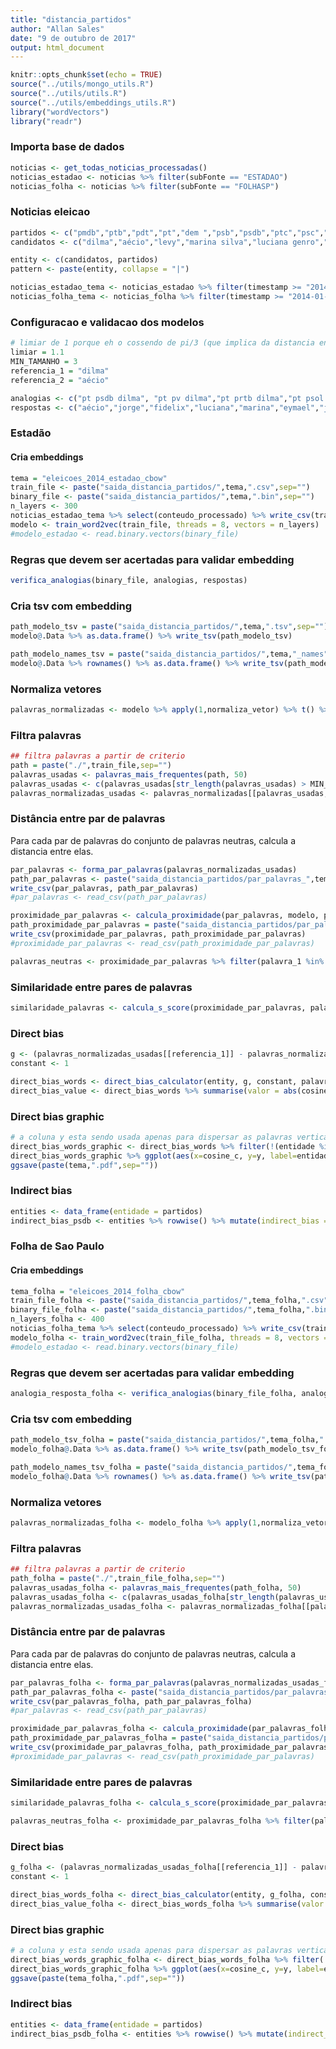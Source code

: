 ```yaml
---
title: "distancia_partidos"
author: "Allan Sales"
date: "9 de outubro de 2017"
output: html_document
---
```


```r
knitr::opts_chunk$set(echo = TRUE)
source("../utils/mongo_utils.R")
source("../utils/utils.R")
source("../utils/embeddings_utils.R")
library("wordVectors")
library("readr")
```

### Importa base de dados
```r
noticias <- get_todas_noticias_processadas()
noticias_estadao <- noticias %>% filter(subFonte == "ESTADAO")
noticias_folha <- noticias %>% filter(subFonte == "FOLHASP")
```

### Noticias eleicao
```r
partidos <- c("pmdb","ptb","pdt","pt","dem ","psb","psdb","ptc","psc","pmn","prp","pps","pv","pp","pstu","pcb","prtb","phs","psdc","pco","ptn","psl","prb","psol","ppl","pros","psd |psd[.]"," sd |sd[.]") #,"pr","pen", "pcdob", "ptdob"
candidatos <- c("dilma","aécio","levy","marina silva","luciana genro","eduardo jorge","josé maria","pastor everaldo", "iasi","eymael","rui costa","eduardo campos")

entity <- c(candidatos, partidos)
pattern <- paste(entity, collapse = "|")

noticias_estadao_tema <- noticias_estadao %>% filter(timestamp >= "2014-01-01" & timestamp <= "2014-12-31") %>% noticias_tema(pattern, "titulo")
noticias_folha_tema <- noticias_folha %>% filter(timestamp >= "2014-01-01" & timestamp <= "2014-12-31") %>% noticias_tema(pattern, "titulo")
```

### Configuracao e validacao dos modelos 
```r
# limiar de 1 porque eh o cossendo de pi/3 (que implica da distancia entre as palavras serem menores entre si que entre elas e a origem)
limiar = 1.1
MIN_TAMANHO = 3
referencia_1 = "dilma"
referencia_2 = "aécio"

analogias <- c("pt psdb dilma", "pt pv dilma","pt prtb dilma","pt psol dilma","pt psb dilma","pt psdc dilma","psdb pv aécio","psdb prtb aécio","psdb psol aécio","psdb psb aécio","psdb psdc aécio","pv prtb jorge","pv psol jorge","pv psb jorge","pv psdc jorge","prtb psol fidelix","prtb psb fidelix","prtb psdc fidelix","psol psb luciana","psol psdc luciana","psb psdc marina","dilma aécio rousseff","campos psb aécio","pt psdb petista")
respostas <- c("aécio","jorge","fidelix","luciana","marina","eymael","jorge","fidelix","luciana","marina","eymael","fidelix","luciana","marina","eymael","luciana","marina","eymael","marina","eymael","eymael","neves","psdb","tucano")
```

### Estadão

#### Cria embeddings
```r
tema = "eleicoes_2014_estadao_cbow"
train_file <- paste("saida_distancia_partidos/",tema,".csv",sep="")
binary_file <- paste("saida_distancia_partidos/",tema,".bin",sep="")
n_layers <- 300
noticias_estadao_tema %>% select(conteudo_processado) %>% write_csv(train_file)
modelo <- train_word2vec(train_file, threads = 8, vectors = n_layers)
#modelo_estadao <- read.binary.vectors(binary_file)
```

### Regras que devem ser acertadas para validar embedding
```r
verifica_analogias(binary_file, analogias, respostas)
```

### Cria tsv com embedding
```r
path_modelo_tsv = paste("saida_distancia_partidos/",tema,".tsv",sep="")
modelo@.Data %>% as.data.frame() %>% write_tsv(path_modelo_tsv)

path_modelo_names_tsv = paste("saida_distancia_partidos/",tema,"_names",".tsv",sep="")
modelo@.Data %>% rownames() %>% as.data.frame() %>% write_tsv(path_modelo_names_tsv)
```

### Normaliza vetores
```r
palavras_normalizadas <- modelo %>% apply(1,normaliza_vetor) %>% t() %>% as.VectorSpaceModel()
```

### Filtra palavras 
```r
## filtra palavras a partir de criterio
path = paste("./",train_file,sep="")
palavras_usadas <- palavras_mais_frequentes(path, 50)
palavras_usadas <- c(palavras_usadas[str_length(palavras_usadas) > MIN_TAMANHO], partidos)
palavras_normalizadas_usadas <- palavras_normalizadas[[palavras_usadas, average=F]]
```

### Distância entre par de palavras
Para cada par de palavras do conjunto de palavras neutras, calcula a distancia entre elas.
```r
par_palavras <- forma_par_palavras(palavras_normalizadas_usadas)
path_par_palavras <- paste("saida_distancia_partidos/par_palavras_",tema,".csv",sep="")
write_csv(par_palavras, path_par_palavras)
#par_palavras <- read_csv(path_par_palavras)

proximidade_par_palavras <- calcula_proximidade(par_palavras, modelo, palavras_normalizadas_usadas)
path_proximidade_par_palavras = paste("saida_distancia_partidos/par_palavras_proximidade_",tema,".csv",sep="")
write_csv(proximidade_par_palavras, path_proximidade_par_palavras)
#proximidade_par_palavras <- read_csv(path_proximidade_par_palavras)
```

```r
palavras_neutras <- proximidade_par_palavras %>% filter(palavra_1 %in% entity & palavra_2 %in% entity)
```

### Similaridade entre pares de palavras
```r
similaridade_palavras <- calcula_s_score(proximidade_par_palavras, palavras_normalizadas_usadas, referencia_1, referencia_2)
```

### Direct bias
```r
g <- (palavras_normalizadas_usadas[[referencia_1]] - palavras_normalizadas_usadas[[referencia_2]])
constant <- 1

direct_bias_words <- direct_bias_calculator(entity, g, constant, palavras_normalizadas_usadas)
direct_bias_value <- direct_bias_words %>% summarise(valor = abs(cosine_c) %>% mean())
```

### Direct bias graphic
```r
# a coluna y esta sendo usada apenas para dispersar as palavras verticalmente e evitar a sobreposicao delas
direct_bias_words_graphic <- direct_bias_words %>% filter(!(entidade %in% c(referencia_1, referencia_2))) %>% mutate(y = sample(-9:9, n(), replace = T))
direct_bias_words_graphic %>% ggplot(aes(x=cosine_c, y=y, label=entidade)) + geom_text() 
ggsave(paste(tema,".pdf",sep=""))
```

### Indirect bias
```r
entities <- data_frame(entidade = partidos)
indirect_bias_psdb <- entities %>% rowwise() %>% mutate(indirect_bias = indirect_bias_calculator(entidade, "psdb", g, palavras_normalizadas_usadas))
```

### Folha de Sao Paulo

#### Cria embeddings
```r
tema_folha = "eleicoes_2014_folha_cbow"
train_file_folha <- paste("saida_distancia_partidos/",tema_folha,".csv",sep="")
binary_file_folha <- paste("saida_distancia_partidos/",tema_folha,".bin",sep="")
n_layers_folha <- 400
noticias_folha_tema %>% select(conteudo_processado) %>% write_csv(train_file_folha)
modelo_folha <- train_word2vec(train_file_folha, threads = 8, vectors = n_layers_folha)
#modelo_estadao <- read.binary.vectors(binary_file)
```

### Regras que devem ser acertadas para validar embedding
```r
analogia_resposta_folha <- verifica_analogias(binary_file_folha, analogias, respostas)
```

### Cria tsv com embedding
```r
path_modelo_tsv_folha = paste("saida_distancia_partidos/",tema_folha,".tsv",sep="")
modelo_folha@.Data %>% as.data.frame() %>% write_tsv(path_modelo_tsv_folha)

path_modelo_names_tsv_folha = paste("saida_distancia_partidos/",tema_folha,"_names",".tsv",sep="")
modelo_folha@.Data %>% rownames() %>% as.data.frame() %>% write_tsv(path_modelo_names_tsv_folha)
```

### Normaliza vetores
```r
palavras_normalizadas_folha <- modelo_folha %>% apply(1,normaliza_vetor) %>% t() %>% as.VectorSpaceModel()
```

### Filtra palavras 
```r

## filtra palavras a partir de criterio
path_folha = paste("./",train_file_folha,sep="")
palavras_usadas_folha <- palavras_mais_frequentes(path_folha, 50)
palavras_usadas_folha <- c(palavras_usadas_folha[str_length(palavras_usadas_folha) > MIN_TAMANHO], partidos)
palavras_normalizadas_usadas_folha <- palavras_normalizadas_folha[[palavras_usadas_folha, average=F]]
```

### Distância entre par de palavras
Para cada par de palavras do conjunto de palavras neutras, calcula a distancia entre elas.
```r
par_palavras_folha <- forma_par_palavras(palavras_normalizadas_usadas_folha)
path_par_palavras_folha <- paste("saida_distancia_partidos/par_palavras_",tema_folha,".csv",sep="")
write_csv(par_palavras_folha, path_par_palavras_folha)
#par_palavras <- read_csv(path_par_palavras)

proximidade_par_palavras_folha <- calcula_proximidade(par_palavras_folha, modelo_folha, palavras_normalizadas_usadas_folha)
path_proximidade_par_palavras_folha = paste("saida_distancia_partidos/par_palavras_proximidade_",tema_folha,".csv",sep="")
write_csv(proximidade_par_palavras_folha, path_proximidade_par_palavras_folha)
#proximidade_par_palavras <- read_csv(path_proximidade_par_palavras)
```

### Similaridade entre pares de palavras
```r
similaridade_palavras_folha <- calcula_s_score(proximidade_par_palavras_folha, palavras_normalizadas_usadas_folha, referencia_1, referencia_2)
```

```r
palavras_neutras_folha <- proximidade_par_palavras_folha %>% filter(palavra_1 %in% entity & palavra_2 %in% entity)
```

### Direct bias
```r
g_folha <- (palavras_normalizadas_usadas_folha[[referencia_1]] - palavras_normalizadas_usadas_folha[[referencia_2]])
constant <- 1

direct_bias_words_folha <- direct_bias_calculator(entity, g_folha, constant, palavras_normalizadas_usadas_folha)
direct_bias_value_folha <- direct_bias_words_folha %>% summarise(valor = abs(cosine_c) %>% mean())
```

### Direct bias graphic
```r
# a coluna y esta sendo usada apenas para dispersar as palavras verticalmente e evitar a sobreposicao delas
direct_bias_words_graphic_folha <- direct_bias_words_folha %>% filter(!(entidade %in% c(referencia_1, referencia_2))) %>% mutate(y = sample(-9:9, n(), replace = T))
direct_bias_words_graphic_folha %>% ggplot(aes(x=cosine_c, y=y, label=entidade)) + geom_text()
ggsave(paste(tema_folha,".pdf",sep=""))
```

### Indirect bias
```r
entities <- data_frame(entidade = partidos)
indirect_bias_psdb_folha <- entities %>% rowwise() %>% mutate(indirect_bias = indirect_bias_calculator(entidade, "psdb", g_folha, palavras_normalizadas_usadas_folha))
```